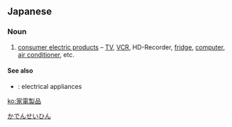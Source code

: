==Japanese==
{{ja-kanjitab|か|でん|せい|ひん|yomi=o}}

===Noun===
{{ja-noun|かでんせいひん}}

# [[consumer electric product]]s – [[TV]], [[VCR]], HD-Recorder, [[fridge]], [[computer]], [[air conditioner]], etc.

====See also====
* {{ja-r|電化製品|でんか せいひん}}: electrical appliances

[[Category:Japanese collective nouns|かでんせいひん]]

[[ko:家電製品]]